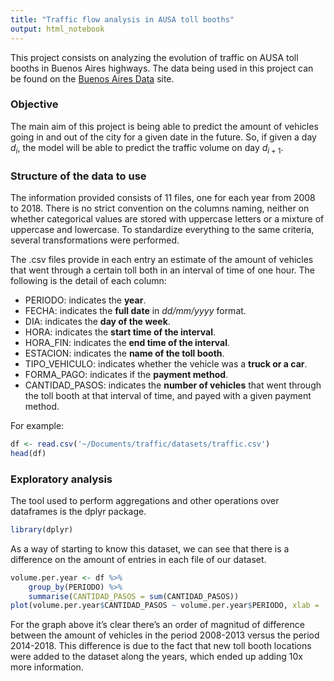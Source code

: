 ```yaml
---
title: "Traffic flow analysis in AUSA toll booths"
output: html_notebook
---
```


This project consists on analyzing the evolution of traffic on AUSA toll booths in Buenos Aires highways. The data being used in this project can be found on the [Buenos Aires Data](https://data.buenosaires.gob.ar/dataset/flujo-vehicular-por-unidades-de-peaje-ausa) site. 

### Objective
The main aim of this project is being able to predict the amount of vehicles going in and out of the city for a given date in the future. So, if given a day $d_i$, the model will be able to predict the traffic volume on day $d_{i+1}$.

### Structure of the data to use
The information provided consists of 11 files, one for each year from 2008 to 2018. There is no strict convention on the columns naming, neither on whether categorical values are stored with uppercase letters or a mixture of uppercase and lowercase. To standardize everything to the same criteria, several transformations were performed.

The .csv files provide in each entry an estimate of the amount of vehicles that went through a certain toll both in an interval of time of one hour. The following is the detail of each column:

* PERIODO: indicates the **year**.
* FECHA: indicates the **full date** in *dd/mm/yyyy* format.
* DIA: indicates the **day of the week**.
* HORA: indicates the **start time of the interval**.
* HORA_FIN: indicates the **end time of the interval**. 
* ESTACION: indicates the **name of the toll booth**.
* TIPO_VEHICULO: indicates whether the vehicle was a **truck or a car**. 
* FORMA_PAGO: indicates if the **payment method**.
* CANTIDAD_PASOS: indicates the **number of vehicles** that went through the toll booth at that interval of time, and payed with a given payment method.

For example:
```r
df <- read.csv('~/Documents/traffic/datasets/traffic.csv')
head(df)
```

### Exploratory analysis
The tool used to perform aggregations and other operations over dataframes is the dplyr package.
```r
library(dplyr)
```

As a way of starting to know this dataset, we can see that there is a difference on the amount of entries in each file of our dataset.
```r
volume.per.year <- df %>%
    group_by(PERIODO) %>% 
    summarise(CANTIDAD_PASOS = sum(CANTIDAD_PASOS))
plot(volume.per.year$CANTIDAD_PASOS ~ volume.per.year$PERIODO, xlab = 'Years', ylab = 'Amount of vehicles')
```

For the graph above it's clear there's an order of magnitud of difference between the amount of vehicles in the period 2008-2013 versus the period 2014-2018. This difference is due to the fact that new toll booth locations were added to the dataset along the years, which ended up adding 10x more information.
